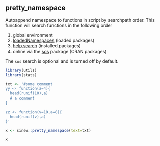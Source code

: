 ## pretty_namespace{#prettyns}

Autoappend namespace to functions in script by searchpath order. This function will search functions in the following order

  1. global environment
  1. [loadedNamespaces](https://www.rdocumentation.org/packages/base/versions/3.4.1/topics/ns-load) (loaded packages)
  1. [help.search](https://www.rdocumentation.org/packages/Rdocumentation/versions/0.5/topics/help.search) (installed.packages)
  1. online via the [sos](https://cran.r-project.org/web/packages/sos/index.html) package (CRAN packages)
  
The `sos` search is optional and is turned off by default.

```r
library(utils)
library(stats)
```

```r
txt <- '#some comment
yy <- function(a=4){
  head(runif(10),a)
  # a comment
}

zz <- function(v=10,a=8){
  head(runif(v),a)
}'

x <- sinew::pretty_namespace(text=txt)
```

```r
x
```
